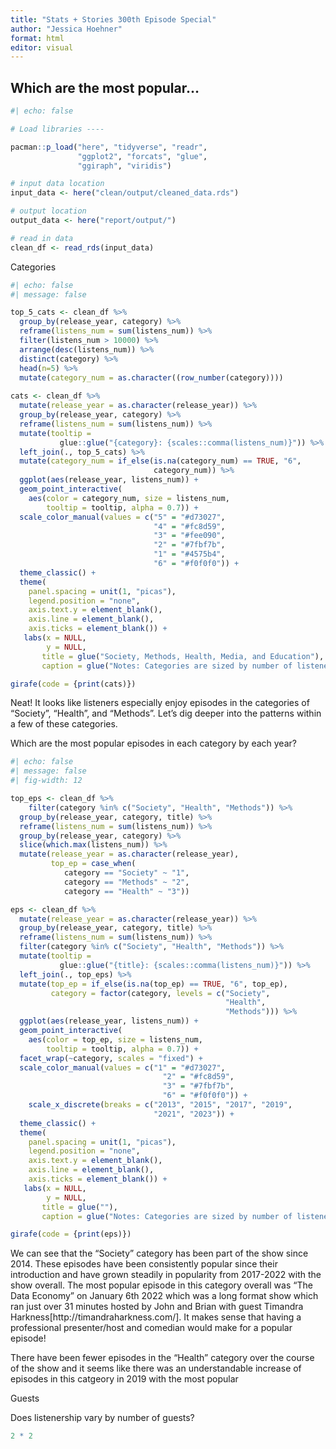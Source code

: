 ```yaml
---
title: "Stats + Stories 300th Episode Special"
author: "Jessica Hoehner"
format: html
editor: visual
---
```


## Which are the most popular...

```r
#| echo: false

# Load libraries ----

pacman::p_load("here", "tidyverse", "readr", 
               "ggplot2", "forcats", "glue", 
               "ggiraph", "viridis")

# input data location
input_data <- here("clean/output/cleaned_data.rds")

# output location
output_data <- here("report/output/")

# read in data
clean_df <- read_rds(input_data) 

```

Categories

```r
#| echo: false
#| message: false

top_5_cats <- clean_df %>%
  group_by(release_year, category) %>%
  reframe(listens_num = sum(listens_num)) %>%
  filter(listens_num > 10000) %>%
  arrange(desc(listens_num)) %>%
  distinct(category) %>%
  head(n=5) %>%
  mutate(category_num = as.character((row_number(category))))
  
cats <- clean_df %>%
  mutate(release_year = as.character(release_year)) %>%
  group_by(release_year, category) %>%
  reframe(listens_num = sum(listens_num)) %>%
  mutate(tooltip = 
           glue::glue("{category}: {scales::comma(listens_num)}")) %>%
  left_join(., top_5_cats) %>%
  mutate(category_num = if_else(is.na(category_num) == TRUE, "6", 
                                category_num)) %>%
  ggplot(aes(release_year, listens_num)) +
  geom_point_interactive(
    aes(color = category_num, size = listens_num, 
        tooltip = tooltip, alpha = 0.7)) +
  scale_color_manual(values = c("5" = "#d73027",
                                "4" = "#fc8d59", 
                                "3" = "#fee090", 
                                "2" = "#7fbf7b",
                                "1" = "#4575b4", 
                                "6" = "#f0f0f0")) +
  theme_classic() +
  theme(
    panel.spacing = unit(1, "picas"),
    legend.position = "none",
    axis.text.y = element_blank(), 
    axis.line = element_blank(), 
    axis.ticks = element_blank()) +
   labs(x = NULL,
        y = NULL,
       title = glue("Society, Methods, Health, Media, and Education"),
       caption = glue("Notes: Categories are sized by number of listeners each year"))

girafe(code = {print(cats)})

```
Neat! It looks like listeners especially enjoy episodes in the categories of "Society", "Health", and "Methods". Let's dig deeper into the patterns within a few of these categories. 

Which are the most popular episodes in each category by each year?

```r
#| echo: false
#| message: false
#| fig-width: 12

top_eps <- clean_df %>%
    filter(category %in% c("Society", "Health", "Methods")) %>%
  group_by(release_year, category, title) %>%
  reframe(listens_num = sum(listens_num)) %>%
  group_by(release_year, category) %>%
  slice(which.max(listens_num)) %>%
  mutate(release_year = as.character(release_year), 
         top_ep = case_when(
            category == "Society" ~ "1",
            category == "Methods" ~ "2",
            category == "Health" ~ "3"))

eps <- clean_df %>%
  mutate(release_year = as.character(release_year)) %>%
  group_by(release_year, category, title) %>%
  reframe(listens_num = sum(listens_num)) %>%
  filter(category %in% c("Society", "Health", "Methods")) %>%
  mutate(tooltip =
           glue::glue("{title}: {scales::comma(listens_num)}")) %>%
  left_join(., top_eps) %>%
  mutate(top_ep = if_else(is.na(top_ep) == TRUE, "6", top_ep), 
         category = factor(category, levels = c("Society", 
                                                "Health", 
                                                "Methods"))) %>%
  ggplot(aes(release_year, listens_num)) +
  geom_point_interactive(
    aes(color = top_ep, size = listens_num,
        tooltip = tooltip, alpha = 0.7)) +
  facet_wrap(~category, scales = "fixed") +
  scale_color_manual(values = c("1" = "#d73027",
                                  "2" = "#fc8d59", 
                                  "3" = "#7fbf7b",
                                  "6" = "#f0f0f0")) +
    scale_x_discrete(breaks = c("2013", "2015", "2017", "2019", 
                                "2021", "2023")) +
  theme_classic() +
  theme(
    panel.spacing = unit(1, "picas"),
    legend.position = "none",
    axis.text.y = element_blank(),
    axis.line = element_blank(),
    axis.ticks = element_blank()) +
   labs(x = NULL,
        y = NULL,
       title = glue(""),
       caption = glue("Notes: Categories are sized by number of listeners each year"))

girafe(code = {print(eps)})
```

We can see that the "Society" category has been part of the show since 2014. These episodes have been consistently popular since their introduction and have grown steadily in popularity from 2017-2022 with the show overall. The most popular episode in this category overall was "The Data Economy" on January 6th 2022 which was a long format show which ran just over 31 minutes hosted by John and Brian with guest Timandra Harkness[http://timandraharkness.com/]. It makes sense that having a professional presenter/host and comedian would make for a popular episode!

There have been fewer episodes in the "Health" category over the course of the show and it seems like there was an understandable increase of episodes in this catgeory in 2019 with the most popular 






Guests

Does listenership vary by number of guests?

```r

2 * 2
```
